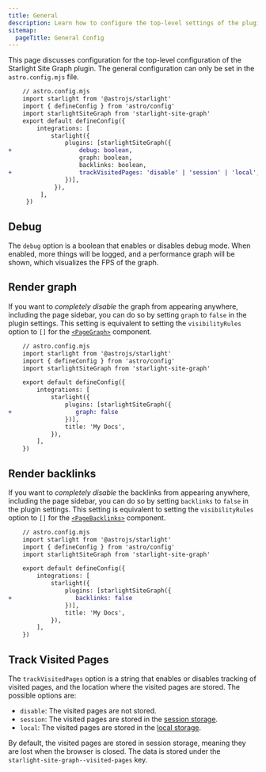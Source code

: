 ```yaml
---
title: General
description: Learn how to configure the top-level settings of the plugin.
sitemap:
  pageTitle: General Config
---
```


This page discusses configuration for the top-level configuration of the Starlight Site Graph plugin.
The general configuration can only be set in the `astro.config.mjs` file.

```diff lang="js"
	// astro.config.mjs
	import starlight from '@astrojs/starlight'
	import { defineConfig } from 'astro/config'
	import starlightSiteGraph from 'starlight-site-graph'
	export default defineConfig({
		integrations: [
			starlight({
				plugins: [starlightSiteGraph({
+					debug: boolean,
					graph: boolean,
					backlinks: boolean,
+					trackVisitedPages: 'disable' | 'session' | 'local',
				})],
			 }),
		 ],
	 })
```

## Debug

The `debug` option is a boolean that enables or disables debug mode. When enabled, more things will be logged,
and a performance graph will be shown, which visualizes the FPS of the graph.

## Render graph

If you want to _completely disable_ the graph from appearing anywhere, including the page sidebar, you can do so by setting `graph` to `false` in the plugin settings.
This setting is equivalent to setting the `visibilityRules` option to `[]` for the [`<PageGraph>`](/starlight-site-graph/components/pagegraph) component.

```diff lang="js"
    // astro.config.mjs
    import starlight from '@astrojs/starlight'
    import { defineConfig } from 'astro/config'
    import starlightSiteGraph from 'starlight-site-graph'

    export default defineConfig({
        integrations: [
            starlight({
                plugins: [starlightSiteGraph({
+                  graph: false
                })],
                title: 'My Docs',
            }),
        ],
    })
```

## Render backlinks

If you want to _completely disable_ the backlinks from appearing anywhere, including the page sidebar, you can do so by setting `backlinks` to `false` in the plugin settings.
This setting is equivalent to setting the `visibilityRules` option to `[]` for the [`<PageBacklinks>`](/starlight-site-graph/components/pagebacklinks) component.

```diff lang="js"
    // astro.config.mjs
    import starlight from '@astrojs/starlight'
    import { defineConfig } from 'astro/config'
    import starlightSiteGraph from 'starlight-site-graph'

    export default defineConfig({
        integrations: [
            starlight({
                plugins: [starlightSiteGraph({
+                  backlinks: false
                })],
                title: 'My Docs',
            }),
        ],
    })
```

## Track Visited Pages

The `trackVisitedPages` option is a string that enables or disables tracking of visited pages, and the
location where the visited pages are stored. The possible options are:

- `disable`: The visited pages are not stored.
- `session`: The visited pages are stored in the [session storage](https://developer.mozilla.org/en-US/docs/Web/API/Window/sessionStorage).
- `local`: The visited pages are stored in the [local storage](https://developer.mozilla.org/en-US/docs/Web/API/Window/localStorage).

By default, the visited pages are stored in session storage, meaning they are lost when the browser is closed.
The data is stored under the `starlight-site-graph--visited-pages` key.
